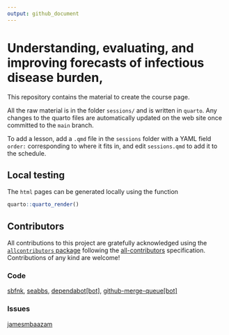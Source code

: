 ```yaml
---
output: github_document
---
```


# Understanding, evaluating, and improving forecasts of infectious disease burden,

This repository contains the material to create the course page.

All the raw material is in the folder `sessions/` and is written in
`quarto`. Any changes to the quarto files are automatically
updated on the web site once committed to the `main` branch.

To add a lesson, add a `.qmd` file in the `sessions` folder with a YAML field `order:` corresponding to where it fits in, and edit `sessions.qmd` to add it to the schedule.

## Local testing

The `html` pages can be generated locally using the function

```r
quarto::quarto_render()
```

## Contributors















<!-- ALL-CONTRIBUTORS-LIST:START - Do not remove or modify this section -->
<!-- prettier-ignore-start -->
<!-- markdownlint-disable -->

All contributions to this project are gratefully acknowledged using the [`allcontributors` package](https://github.com/ropensci/allcontributors) following the [all-contributors](https://allcontributors.org) specification. Contributions of any kind are welcome!

### Code


<a href="https://github.com/nfidd/ueifid/commits?author=sbfnk">sbfnk</a>, 
<a href="https://github.com/nfidd/ueifid/commits?author=seabbs">seabbs</a>, 
<a href="https://github.com/nfidd/ueifid/commits?author=dependabot[bot]">dependabot[bot]</a>, 
<a href="https://github.com/nfidd/ueifid/commits?author=github-merge-queue[bot]">github-merge-queue[bot]</a>



### Issues


<a href="https://github.com/nfidd/ueifid/issues?q=is%3Aissue+author%3Ajamesmbaazam">jamesmbaazam</a>


<!-- markdownlint-enable -->
<!-- prettier-ignore-end -->
<!-- ALL-CONTRIBUTORS-LIST:END -->















